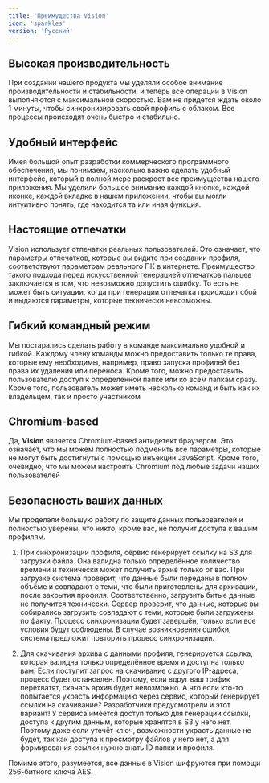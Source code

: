 ```yaml
---
title: 'Преимущества Vision'
icon: 'sparkles'
version: 'Русский'
---
```


## Высокая производительность

При создании нашего продукта мы уделяли особое внимание производительности и стабильности, и теперь все операции в Vision выполняются с максимальной скоростью. Вам не придется ждать около 1 минуты, чтобы синхронизировать свой профиль с облаком. Все процессы происходят очень быстро и стабильно.

## Удобный интерфейс

Имея большой опыт разработки коммерческого программного обеспечения, мы понимаем, насколько важно сделать удобный интерфейс, который в полной мере раскроет все преимущества нашего приложения. Мы уделили большое внимание каждой кнопке, каждой иконке, каждой вкладке в нашем приложении, чтобы вы могли интуитивно понять, где находится та или иная функция.

## Настоящие отпечатки

Vision использует отпечатки реальных пользователей. Это означает, что параметры отпечатков, которые вы видите при создании профиля, соответствуют параметрам реального ПК в интернете. Преимущество такого подхода перед искусственной генерацией отпечатков пальцев заключается в том, что невозможно допустить ошибку. То есть не может быть ситуации, когда при генерации отпечатка происходит сбой и выдаются параметры, которые технически невозможны.

## Гибкий командный режим 

Мы постарались сделать работу в команде максимально удобной и гибкой. Каждому члену команды можно предоставить только те права, которые ему необходимы, например, право запуска профилей без права их удаления или переноса. Кроме того, можно предоставить пользователю доступ к определенной папке или ко всем папкам сразу. 
Кроме того, пользователь может иметь несколько команд и быть как их владельцем, так и просто участником

## Chromium-based

Да, **Vision** является Chromium-based антидетект браузером.
Это означает, что мы можем полностью подменить все параметры, которые не могут быть достигнуты с помощью инъекции JavaScript. Кроме того, очевидно, что мы можем настроить Chromium под любые задачи наших пользователей

## Безопасность ваших данных

Мы проделали большую работу по защите данных пользователей и полностью уверены, что никто, кроме вас, не получит доступа к вашим профилям.

1. При синхронизации профиля, сервис генерирует ссылку на S3 для загрузки файла. Она валидна только определённое количество времени и технически может получить архив только от вас. 
При загрузке система проверит, что данные были переданы в полном объёме и совпадают с теми, что были приготовлены для архивации, после закрытия профиля. Соответственно, загрузить битые данные не получится технически. Сервер проверит, что данные, которые вы собирались загрузить совпадают с теми, которые были загружены по факту. Процесс синхронизации будет завершён, только если все условия будут соблюдены. В случае возникновения ошибки, система предложит повторить процесс синхронизации.

2. Для скачивания архива с данными профиля, генерируется ссылка, которая валидна только определённое время и доступна только вам. Если поступит запрос на скачивание с другого IP-адреса, процесс будет остановлен. Поэтому, если вдруг ваш трафик перехватят, скачать архив будет невозможно.
А что если кто-то попытается украсть информацию через сервис, который генерирует ссылки на скачивание? Разработчики предусмотрели и этот вариант! У сервиса имеется доступ только для генерации ссылки, доступа к другим данным, которые хранятся в S3 у него нет. Поэтому даже если утечёт ключ, возможности украсть данные не будет, так как доступа к просмотру файлов у него нет, а для формирования ссылки нужно знать ID папки и профиля.

Помимо этого, разумеется, все данные в Vision шифруются при помощи 256-битного ключа AES. 